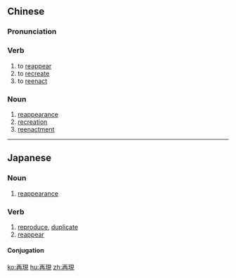 {{also|再现}}
==Chinese==
{{zh-forms|s=再现}}

===Pronunciation===
{{zh-pron
|m=zàixiàn
|c=zoi3 jin6
|mn=qz,xm,zz:chài-hiān
|cat=v,n
}}

===Verb===
{{zh-verb}}

# to [[reappear]]
# to [[recreate]]
# to [[reenact]]

===Noun===
{{zh-noun}}

# [[reappearance]]
# [[recreation]]
# [[reenactment]]

----

==Japanese==
{{ja-kanjitab|さい|げん|yomi=on}}

===Noun===
{{ja-noun|さいげん}}

# [[reappearance]]

===Verb===
{{ja-verb-suru|さいげん}}

# [[reproduce]], [[duplicate]]
# [[reappear]]

====Conjugation====
{{ja-suru|さいげん}}

[[ko:再現]]
[[hu:再現]]
[[zh:再現]]